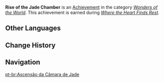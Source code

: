 {{Achievement Infobox
|title        = 
|id           = 84056
|order id     = 5035
|category     = Wonders of the World
|description  = Complete the reconstruction of the [[Jade Chamber]].
|requirements = Earned during ''[[Where the Heart Finds Rest]].''
|primogems    = 5
|tracking     = 
|hidden       = 1
|quest        = The Crane Returns on the Wind
|topic        = 
|type         = Quest
}}
'''Rise of the Jade Chamber''' is an [[Achievement]] in the category ''[[Wonders of the World]]''. This achievement is earned during ''[[Where the Heart Finds Rest]].''
<!--
==Trivia==

==Video Guides==
{{EVT
|video1   = 
|caption1 = 
}}
-->
==Other Languages==
{{Other Languages
|en      = Rise of the Jade Chamber
|zhs     = 群玉临空
|zhs_rm  = Qúnyù Lín Kōng
|zht     = 群玉臨空
|zht_rm  = Qúnyù Lín Kōng
|zh_tl   = 
|ja      = 群玉、空に昇りて
|ja_rm   = Gungyoku, Sora ni Noborite
|ja_tl   = 
|ko      = 하늘로 떠오른 군옥각
|ko_rm   = Haneullo Tteooreun Gunokgak
|ko_tl   = Jade Chamber Which Soaring up to the Sky
|es      = Jade en el cielo
|es_tl   = Jade in the Sky
|fr      = Du jade en plein ciel
|fr_tl   = Jade in Midair
|ru      = Дворец до самых небес
|ru_tl   = Palaca Up in the Heavens
|th      = Jade Chamber ทะยานสู่ฟ้า
|th_rm   = 
|th_tl   = 
|vi      = Quần Ngọc Bay Cao
|vi_tl   = 
|de      = Das Jadegemach wieder am Himmel
|de_tl   = The Jade Chamber in the Sky Again
|id      = Kebangkitan Kembali Jade Chamber
|id_tl   = Revival of the Jade Chamber
|pt      = Ascensão da Câmara de Jade
|pt_tl   = 
|tr      = Yeşim Konak'ın Yükselişi
|tr_tl   = 
|it      = Ascesa della Dimora di giada
|it_tl   = 
}}

==Change History==
{{Change History|2.4}}
<!--
==References==
{{Reflist}}
-->
==Navigation==
{{Achievement Navbox|Wonders of the World|Quest}}

[[pt-br:Ascensão da Câmara de Jade]]